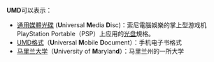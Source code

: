 '''UMD'''可以表示：
*[[通用媒體光碟|通用媒體光碟]] ('''U'''niversal '''M'''edia '''D'''isc)：索尼電腦娛樂的掌上型游戏机PlayStation Portable（PSP）上应用的[[光盘|光盘]]規格。
*[[UMD格式|UMD格式]]（'''U'''niversal '''M'''obile '''D'''ocument）：手机电子书格式
*[[马里兰大学|马里兰大学]]（'''U'''niversity of '''M'''arylan'''d'''）：马里兰州的一所大学

{{disambig|cat=三字拉丁字母縮寫消歧義}}